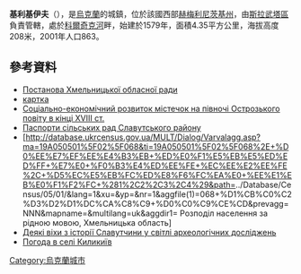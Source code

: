 {{coord|50|32|5|N|27|2|55|E|scale:100000|display=title}}

'''基利基伊夫'''（{{lang-uk|Киликиїв}}），是[[烏克蘭|烏克蘭]]的城鎮，位於該國西部[[赫梅利尼茨基州|赫梅利尼茨基州]]，由[[斯拉武塔區|斯拉武塔區]]負責管轄，處於[[科爾奇克河_(斯盧奇河支流)|科爾奇克河]]畔，始建於1579年，面積4.35平方公里，海拔高度208米，2001年人口863。

==參考資料==
*[http://gska2.rada.gov.ua/pls/z7502/A036?vf7551=1109 Постанова Хмельницької обласної ради]{{dead link|date=2017年12月 |bot=InternetArchiveBot |fix-attempted=yes }}
*[http://gska2.rada.gov.ua/pls/z7502/A005?rf7571=43085 картка]{{dead link|date=2017年12月 |bot=InternetArchiveBot |fix-attempted=yes }}
* [http://istvolyn.info/index.php?option=com_content&view=article&id=3433:-xviii-&catid=17&Itemid=17  Соціально-економічний розвиток містечок на півночі Острозького повіту в кінці XVIII ст.] {{Wayback|url=http://istvolyn.info/index.php?option=com_content&view=article&id=3433:-xviii-&catid=17&Itemid=17 |date=20160917042751 }}
* [https://web.archive.org/web/20160726140744/http://oblrada.km.ua/district/show/18 Паспорти сільських рад Славутського району]
* [http://database.ukrcensus.gov.ua/MULT/Dialog/Varvalagg.asp?ma=19A050501%5F02%5F068&ti=19A050501%5F02%5F068%2E+%D0%EE%E7%EF%EE%E4%B3%EB+%ED%E0%F1%E5%EB%E5%ED%ED%FF+%E7%E0+%F0%B3%E4%ED%EE%FE+%EC%EE%E2%EE%FE%2C+%D5%EC%E5%EB%FC%ED%E8%F6%FC%EA%E0+%EE%E1%EB%E0%F1%F2%FC+%281%2C2%2C3%2C4%29&path=../Database/Census/05/01/&lang=1&xu=&yp=&nr=1&aggfile(1)=068+%D1%CB%C0%C2%D3%D2%D1%DC%CA%C8%C9+%D0%C0%C9%CE%CD&prevagg=NNN&mapname=&multilang=uk&aggdir1= Розподіл населення за рідною мовою, Хмельницька область] {{Wayback|url=http://database.ukrcensus.gov.ua/MULT/Dialog/Varvalagg.asp?ma=19A050501_02_068&ti=19A050501_02_068.+%D0%EE%E7%EF%EE%E4%B3%EB+%ED%E0%F1%E5%EB%E5%ED%ED%FF+%E7%E0+%F0%B3%E4%ED%EE%FE+%EC%EE%E2%EE%FE%2C+%D5%EC%E5%EB%FC%ED%E8%F6%FC%EA%E0+%EE%E1%EB%E0%F1%F2%FC+%281%2C2%2C3%2C4%29&path=..%2FDatabase%2FCensus%2F05%2F01%2F&lang=1&xu=&yp=&nr=1&aggfile%281%29=068+%D1%CB%C0%C2%D3%D2%D1%DC%CA%C8%C9+%D0%C0%C9%CE%CD&prevagg=NNN&mapname=&multilang=uk&aggdir1= |date=20160304200450 }}
* [http://istvolyn.info/index.php?option=com_content&view=article&id=1757:----------&catid=37&Itemid=17 Деякі віхи з історії Славутчини у світлі археологічних досліджень] {{Wayback|url=http://istvolyn.info/index.php?option=com_content&view=article&id=1757:----------&catid=37&Itemid=17 |date=20141221151424 }}
* [http://weather.in.ua/ua/hmel'nickaja/10429 Погода в селі Киликиїв]{{Wayback|url=http://weather.in.ua/ua/hmel%27nickaja/10429 |date=20111220145050 }}

{{Ukraine-geo-stub}}
[[Category:烏克蘭城市|Category:烏克蘭城市]]
